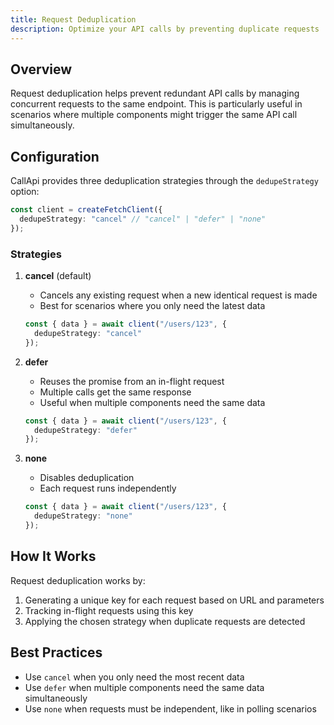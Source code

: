 ```yaml
---
title: Request Deduplication
description: Optimize your API calls by preventing duplicate requests
---
```


## Overview

Request deduplication helps prevent redundant API calls by managing concurrent requests to the same endpoint. This is particularly useful in scenarios where multiple components might trigger the same API call simultaneously.

## Configuration

CallApi provides three deduplication strategies through the `dedupeStrategy` option:

```ts
const client = createFetchClient({
  dedupeStrategy: "cancel" // "cancel" | "defer" | "none"
});
```

### Strategies

1. **cancel** (default)
   - Cancels any existing request when a new identical request is made
   - Best for scenarios where you only need the latest data
   ```ts
   const { data } = await client("/users/123", {
     dedupeStrategy: "cancel"
   });
   ```

2. **defer**
   - Reuses the promise from an in-flight request
   - Multiple calls get the same response
   - Useful when multiple components need the same data
   ```ts
   const { data } = await client("/users/123", {
     dedupeStrategy: "defer"
   });
   ```

3. **none**
   - Disables deduplication
   - Each request runs independently
   ```ts
   const { data } = await client("/users/123", {
     dedupeStrategy: "none"
   });
   ```

## How It Works

Request deduplication works by:
1. Generating a unique key for each request based on URL and parameters
2. Tracking in-flight requests using this key
3. Applying the chosen strategy when duplicate requests are detected

## Best Practices

- Use `cancel` when you only need the most recent data
- Use `defer` when multiple components need the same data simultaneously
- Use `none` when requests must be independent, like in polling scenarios
